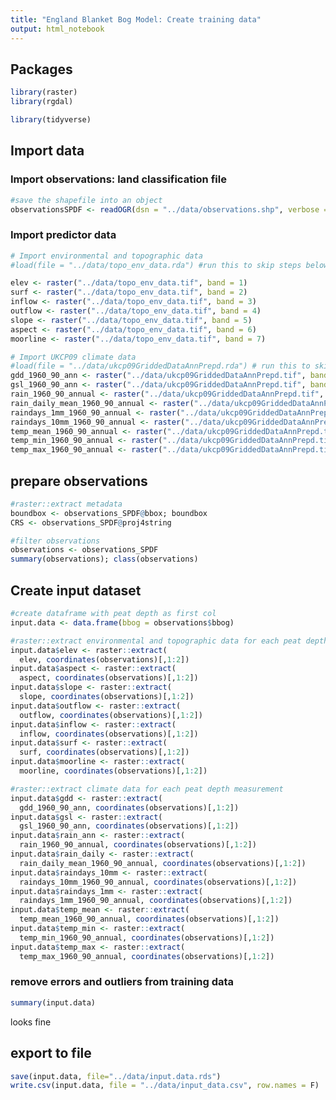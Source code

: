 ```yaml
---
title: "England Blanket Bog Model: Create training data"
output: html_notebook
---
```


## Packages 
```r
library(raster)
library(rgdal)

library(tidyverse)
```

## Import data

### Import observations: land classification file 
```r
#save the shapefile into an object
observationsSPDF <- readOGR(dsn = "../data/observations.shp", verbose = TRUE)
```

### Import predictor data
```r
# Import environmental and topographic data
#load(file = "../data/topo_env_data.rda") #run this to skip steps below

elev <- raster("../data/topo_env_data.tif", band = 1)
surf <- raster("../data/topo_env_data.tif", band = 2)
inflow <- raster("../data/topo_env_data.tif", band = 3)
outflow <- raster("../data/topo_env_data.tif", band = 4)
slope <- raster("../data/topo_env_data.tif", band = 5)
aspect <- raster("../data/topo_env_data.tif", band = 6)
moorline <- raster("../data/topo_env_data.tif", band = 7)

# Import UKCP09 climate data
#load(file = "../data/ukcp09GriddedDataAnnPrepd.rda") # run this to skip steps below
gdd_1960_90_ann <- raster("../data/ukcp09GriddedDataAnnPrepd.tif", band = 1)
gsl_1960_90_ann <- raster("../data/ukcp09GriddedDataAnnPrepd.tif", band = 2)
rain_1960_90_annual <- raster("../data/ukcp09GriddedDataAnnPrepd.tif", band = 3)
rain_daily_mean_1960_90_annual <- raster("../data/ukcp09GriddedDataAnnPrepd.tif", band = 4)
raindays_1mm_1960_90_annual <- raster("../data/ukcp09GriddedDataAnnPrepd.tif", band = 5)
raindays_10mm_1960_90_annual <- raster("../data/ukcp09GriddedDataAnnPrepd.tif", band = 6)
temp_mean_1960_90_annual <- raster("../data/ukcp09GriddedDataAnnPrepd.tif", band = 7)
temp_min_1960_90_annual <- raster("../data/ukcp09GriddedDataAnnPrepd.tif", band = 8)
temp_max_1960_90_annual <- raster("../data/ukcp09GriddedDataAnnPrepd.tif", band = 9)

```

## prepare observations
```r
#raster::extract metadata
boundbox <- observations_SPDF@bbox; boundbox 
CRS <- observations_SPDF@proj4string
```

```r
#filter observations
observations <- observations_SPDF
summary(observations); class(observations)

```


## Create input dataset

```r
#create dataframe with peat depth as first col
input.data <- data.frame(bbog = observations$bbog)

#raster::extract environmental and topographic data for each peat depth measurement
input.data$elev <- raster::extract(
  elev, coordinates(observations)[,1:2])
input.data$aspect <- raster::extract(
  aspect, coordinates(observations)[,1:2])
input.data$slope <- raster::extract(
  slope, coordinates(observations)[,1:2])
input.data$outflow <- raster::extract(
  outflow, coordinates(observations)[,1:2])
input.data$inflow <- raster::extract(
  inflow, coordinates(observations)[,1:2])
input.data$surf <- raster::extract(
  surf, coordinates(observations)[,1:2])
input.data$moorline <- raster::extract(
  moorline, coordinates(observations)[,1:2])

#raster::extract climate data for each peat depth measurement
input.data$gdd <- raster::extract(
  gdd_1960_90_ann, coordinates(observations)[,1:2])
input.data$gsl <- raster::extract(
  gsl_1960_90_ann, coordinates(observations)[,1:2])
input.data$rain_ann <- raster::extract(
  rain_1960_90_annual, coordinates(observations)[,1:2])
input.data$rain_daily <- raster::extract(
  rain_daily_mean_1960_90_annual, coordinates(observations)[,1:2])
input.data$raindays_10mm <- raster::extract(
  raindays_10mm_1960_90_annual, coordinates(observations)[,1:2])
input.data$raindays_1mm <- raster::extract(
  raindays_1mm_1960_90_annual, coordinates(observations)[,1:2])
input.data$temp_mean <- raster::extract(
  temp_mean_1960_90_annual, coordinates(observations)[,1:2])
input.data$temp_min <- raster::extract(
  temp_min_1960_90_annual, coordinates(observations)[,1:2])
input.data$temp_max <- raster::extract(
  temp_max_1960_90_annual, coordinates(observations)[,1:2])
```

### remove errors and outliers from training data
```r
summary(input.data)
```

looks fine

## export to file

```r
save(input.data, file="../data/input.data.rds")
write.csv(input.data, file = "../data/input_data.csv", row.names = F)
```
